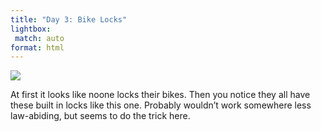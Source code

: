 ```yaml
---
title: "Day 3: Bike Locks"
lightbox:
 match: auto
format: html
---
```


![](../images/20120422133354_dsc01487.jpg){group="all-the-pictures"}

At first it looks like noone locks their bikes. Then you notice they all have these built in locks like this one. Probably wouldn't work somewhere less law-abiding, but seems to do the trick here.
